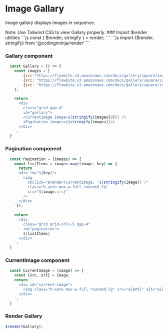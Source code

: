 # Image Gallary

Image gallary displays images in sequence.


<Callout type="info" emoji="ℹ️">
  Note: Use Tailwind CSS to view Gallary properly.
</Callout>

<Steps>
  ### Import $render utilities
  <Tabs items={['cdn', 'module']}>
    <Tabs.Tab> 
        ```js
        const { $render, stringify } = render;
        ```
    </Tabs.Tab> 
    <Tabs.Tab> 
        ```js
        import {$render, stringify} from '@codingnninja/render'
        ```
    </Tabs.Tab> 
  </Tabs>

### Gallary component
```js
  const Gallary = () => {
    const images = [
        {src:"https://flowbite.s3.amazonaws.com/docs/gallery/square/image-1.jpg", alt:""},
        {src: "https://flowbite.s3.amazonaws.com/docs/gallery/square/image-2.jpg", alt:""},
        {src: "https://flowbite.s3.amazonaws.com/docs/gallery/square/image-3.jpg", alt:""}
    ];

    return `
      <div 
        class="grid gap-4"
        id="gallary">
        <CurrentImage image=${stringify(images[0])} />
        <Pagination images=${stringify(images)}/>
      </div>
    `;
  }
```

### Pagination component
```js
  const Pagination = (images) => {
    const listItems = images.map((image, key) => {
      return `
      <div id="${key}">
        <img
          onClick="$render(CurrentImage, '${stringify(image)}')"
          class="h-auto max-w-full rounded-lg" 
          src="${image.src}"
        />
      </div>
    `});
    
    return `
      <div 
        class="grid grid-cols-5 gap-4"
        id="pagination">
        ${listItems}
      </div>
    `;
  }
```

### CurrentImage component
```js
  const CurrentImage = (image) => {
    const {src, alt} = image;
    return `
      <div id="current-image">
        <img class="h-auto max-w-full rounded-lg" src="${src}" alt="${alt}">
      </div>
    `;  
  }
```

### Render Gallary

```js
$render(Gallary);
```
</Steps>